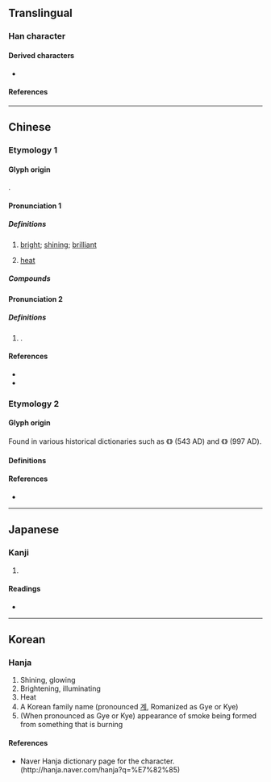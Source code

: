 {{also|耿}}
{{character info}}
==Translingual==

===Han character===
{{Han char|rn=86|rad=火|as=04|sn=8|four=60809|canj=AF|ids=⿱日火}}

====Derived characters====
* {{l|mul|[[𭴽]], [[𥇏]], [[𧌚]], [[𨨋]], [[㷖]], [[𩓺]], [[𡨶]], [[𤉭]], [[𤍘]], [[𡼷]]/[[𤎚]]<!-- Note: Duplicate character pair in unicode -->, [[𢧾]], [[𤎷]]}}

====References====
{{Han ref|kx=0666.320|dkj=18896|hdz=32191.170|uh=7085}}

----

==Chinese==

===Etymology 1===
{{zh-forms|alt=昋}}

====Glyph origin====
{{Han compound|火|日|t1=fire|t2=sun|ls=ic}}.

====Pronunciation 1====
{{zh-pron
|m=jiǒng
|c=gwing2
|h=pfs=
|md=
|mn=
|w=
|mc=1
|oc=2
|cat=a,n
}}

=====Definitions=====
{{zh-hanzi}}

# {{lb|zh|literary}} [[bright]]; [[shining]]; [[brilliant]]
# [[heat]]

=====Compounds=====
{{zh-der|炅炅}}

====Pronunciation 2====
{{zh-pron
|m=guì
|c=gwai3
|h=pfs=
|md=
|mn=
|w=
|mc=2
|oc=1
|cat=pn
}}

=====Definitions=====
{{zh-hanzi}}

# {{surname|zh}}.

====References====
* {{R:twedu|B02374}}
* {{R:yue:Hanzi}}

===Etymology 2===

====Glyph origin====
Found in various historical dictionaries such as {{w|Yupian}} 《{{w2|zh|玉篇}}》 (543 AD) and {{w|Longkan Shoujian}} 《{{w2|zh|龍龕手鑑}}》 (997 AD).

====Definitions====
{{zh-see|炔|v|[[appearance]] of [[smoke]]}}

====References====
* {{R:twedu|B02372-004}}

----

==Japanese==

===Kanji===
{{ja-kanji|grade=|rs=火04}}

# {{rfdef|ja|sort=火04}}

====Readings====
* {{ja-readings|on=[[けい]] (kei), [[きょう]] (kyō), [[えい]] (ei), [[よう]] (yō)|kun=[[あらわれる]] (arawareru)}}

----

==Korean==

===Hanja===
{{ko-hanja|hangeul=경|eumhun=|rv=gyeong|mr=kyŏng|y=kyeng}}

# Shining, glowing
# Brightening, illuminating
# Heat
# A Korean family name (pronounced [[계]], Romanized as Gye or Kye)
# (When pronounced as Gye or Kye) appearance of smoke being formed from something that is burning

====References====
* Naver Hanja dictionary page for the character. (http://hanja.naver.com/hanja?q=%E7%82%85)